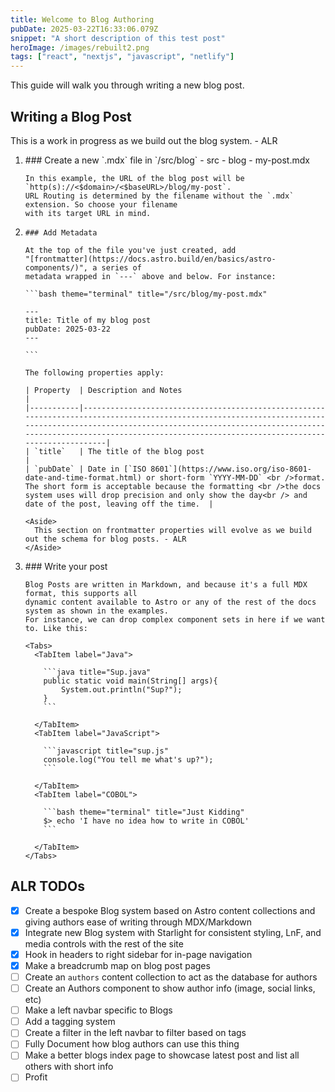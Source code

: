 ```yaml
---
title: Welcome to Blog Authoring
pubDate: 2025-03-22T16:33:06.079Z
snippet: "A short description of this test post"
heroImage: /images/rebuilt2.png
tags: ["react", "nextjs", "javascript", "netlify"]
---
```



This guide will walk you through writing a new blog post. 

## Writing a Blog Post

<Aside>
  This is a work in progress as we build out the blog system. - ALR
</Aside>

<Steps>
<ol>
  <li> 
    ### Create a new `.mdx` file in `/src/blog`
    <FileTree>
    - src
      - blog
        - my-post.mdx
    </FileTree>

    In this example, the URL of the blog post will be `http(s)://<$domain>/<$baseURL>/blog/my-post`. 
    URL Routing is determined by the filename without the `.mdx` extension. So choose your filename 
    with its target URL in mind.
  </li>
  <li>

    ### Add Metadata

    At the top of the file you've just created, add 
    "[frontmatter](https://docs.astro.build/en/basics/astro-components/)", a series of 
    metadata wrapped in `---` above and below. For instance:

    ```bash theme="terminal" title="/src/blog/my-post.mdx"

    ---
    title: Title of my blog post
    pubDate: 2025-03-22
    ---

    ```

    The following properties apply:

    | Property  | Description and Notes                                                                                                                                                                                                                                                           |
    |-----------|---------------------------------------------------------------------------------------------------------------------------------------------------------------------------------------------------------------------------------------------------------------------------------|
    | `title`   | The title of the blog post                                                                                                                                                                                                                                                      |
    | `pubDate` | Date in [`ISO 8601`](https://www.iso.org/iso-8601-date-and-time-format.html) or short-form `YYYY-MM-DD` <br />format. The short form is acceptable because the formatting <br />the docs system uses will drop precision and only show the day<br /> and date of the post, leaving off the time.  |

    <Aside>
      This section on frontmatter properties will evolve as we build out the schema for blog posts. - ALR
    </Aside>

  </li>
  <li>
    ### Write your post

    Blog Posts are written in Markdown, and because it's a full MDX format, this supports all
    dynamic content available to Astro or any of the rest of the docs system as shown in the examples.
    For instance, we can drop complex component sets in here if we want to. Like this:

    <Tabs>
      <TabItem label="Java">
      
        ```java title="Sup.java"
        public static void main(String[] args){
            System.out.println("Sup?");
        }
        ```

      </TabItem>
      <TabItem label="JavaScript">
      
        ```javascript title="sup.js"
        console.log("You tell me what's up?");
        ```
      
      </TabItem>
      <TabItem label="COBOL">
      
        ```bash theme="terminal" title="Just Kidding"
        $> echo 'I have no idea how to write in COBOL'
        ```
      
      </TabItem>
    </Tabs>
  </li>
</ol>

</Steps>

## ALR TODOs

* [x] Create a bespoke Blog system based on Astro content collections and giving authors ease of writing through MDX/Markdown 
* [x] Integrate new Blog system with Starlight for consistent styling, LnF, and media controls with the rest of the site
* [x] Hook in headers to right sidebar for in-page navigation
* [x] Make a breadcrumb map on blog post pages
* [ ] Create an `authors` content collection to act as the database for authors
* [ ] Create an Authors component to show author info (image, social links, etc)
* [ ] Make a left navbar specific to Blogs
* [ ] Add a tagging system
* [ ] Create a filter in the left navbar to filter based on tags
* [ ] Fully Document how blog authors can use this thing
* [ ] Make a better blogs index page to showcase latest post and list all others with short info
* [ ] Profit
